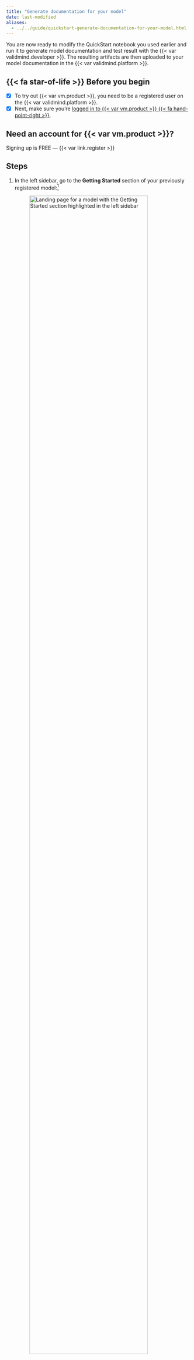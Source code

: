 ```yaml
---
title: "Generate documentation for your model"
date: last-modified
aliases:
  - ../../guide/quickstart-generate-documentation-for-your-model.html
---
```


You are now ready to modify the QuickStart notebook you used earlier and run it to generate model documentation and test result with the {{< var validmind.developer >}}. The resulting artifacts are then uploaded to your model documentation in the {{< var validmind.platform >}}. 

::: {.prereq}

## {{< fa star-of-life >}} Before you begin

- [x] To try out {{< var vm.product >}}, you need to be a registered user on the {{< var validmind.platform >}}.
- [x] Next, make sure you're [logged in to {{< var vm.product >}} {{< fa hand-point-right >}}](/guide/configuration/log-in-to-validmind.qmd).

::: {.callout}
## Need an account for {{< var vm.product >}}?
Signing up is FREE — {{< var link.register >}} 
:::

:::

## Steps

1. In the left sidebar, go to the **Getting Started** section of your previously registered model:[^1]

   ![Landing page for a model with the Getting Started section highlighted in the left sidebar](platform-getting-started.png){width=90% fig-align="left" fig-alt="A screenshot of the landing page for a model with the Getting Started section highlighted in the left sidebar" class="screenshot"}

   The page that opens provides you with a _code snippet_ to use with the {{< var validmind.developer >}}, including: 

   - `api_host`: The location of the {{< var vm.product >}} API
   - `api_key`: The account API key
   - `api_secret`: The account secret key
   - `model`: The model identifier

   This code snippet can be copied and pasted directly into your developer source code to integrate the {{< var vm.developer >}}, enabling it to upload to the {{< var validmind.platform >}}. 

   ::: {.callout}
   To follow best practices, you can also store the credentials in a `.env` file[^2] and pass them in via environment variables.
   :::

2. Locate the code snippet and click **{{< fa regular copy >}} Copy snippet to clipboard**.

3. Reopen the QuickStart notebook you accessed earlier.[^3] 

4. In the QuickStart notebook, replace the `vm.init()` lines that look like the following with your own client integration information from the earlier step when you registered your new model:

   ![QuickStart notebook in Colab with the section to be replaced highlighted](jupyterhub-secrets.png){width=90% fig-align="left" fig-alt="A screenshot showing the QuickStart notebook in Colab with the section to be replaced highlighted" class="screenshot"}

5. Run each cell in the notebook:

   - Hover over each cell and click the {{< fa circle-play >}} **icon**; OR
   - Press `Shift + Enter` on Windows or `Cmd + Enter` if you are on a Mac
   
   The notebook will guide you through installing the {{< var validmind.developer >}}, initializing the Python environment, and finally connecting the {{< var vm.developer >}} to the {{< var validmind.platform >}}.

## What's next

You can now [switch back to the {{< var vm.platform >}}](/guide/configuration/log-in-to-validmind.qmd) to view the documentation that has been generated by the {{< var vm.developer >}}. 

Ready to learn more about how you can use {{< var vm.product >}}? Check out [Next Steps](next-steps.qmd).


<!-- FOOTNOTES -->

[^1]: [Register your first model](register-your-first-model.qmd)

[^2]: [Store project credentials in `.env` files](/developer/model-documentation/store-credentials-in-env-file.qmd)

[^3]: [In JupyterHub](/get-started/developer/try-with-jupyterhub.qmd), for example.